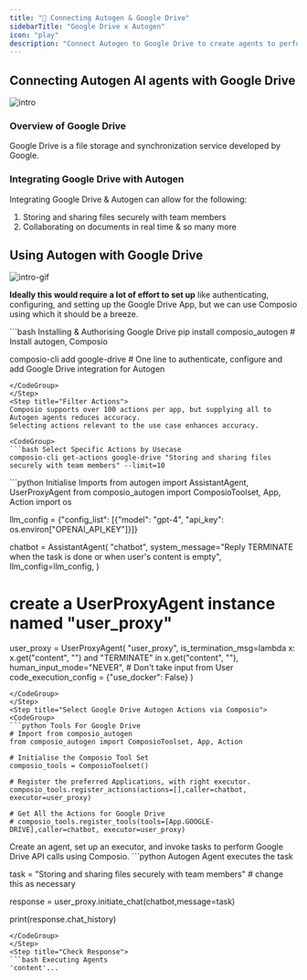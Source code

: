 ```yaml
---
title: "🚀 Connecting Autogen & Google Drive"
sidebarTitle: "Google Drive x Autogen"
icon: "play"
description: "Connect Autogen to Google Drive to create agents to perform tasks using natural language"
---
```


## Connecting Autogen AI agents with Google Drive
![intro](/media/intro.jpg)

### Overview of Google Drive

Google Drive is a file storage and synchronization service developed by Google.

### Integrating Google Drive with Autogen

Integrating Google Drive & Autogen can allow for the following:

1. Storing and sharing files securely with team members
2. Collaborating on documents in real time
& so many more

## Using Autogen with Google Drive
![intro-gif](/media/intro.gif)
<Steps>
<Step title="Setting Up the Environment">

**Ideally this would require a lot of effort to set up** like authenticating, configuring, and setting up the Google Drive App, but we can use Composio using which it should be a breeze.

<CodeGroup>
```bash Installing & Authorising Google Drive
pip install composio_autogen # Install autogen, Composio 

composio-cli add google-drive # One line to authenticate, configure and add Google Drive integration for Autogen
```
</CodeGroup>
</Step>
<Step title="Filter Actions">
Composio supports over 100 actions per app, but supplying all to Autogen agents reduces accuracy.
Selecting actions relevant to the use case enhances accuracy.

<CodeGroup>
```bash Select Specific Actions by Usecase
composio-cli get-actions google-drive "Storing and sharing files securely with team members" --limit=10
```
</CodeGroup>

</Step>
<Step title="Import Base Packages">

<CodeGroup>
```python Initialise Imports
from autogen import AssistantAgent, UserProxyAgent
from composio_autogen import ComposioToolset, App, Action
import os

llm_config = {"config_list": [{"model": "gpt-4", "api_key": os.environ["OPENAI_API_KEY"]}]}

chatbot = AssistantAgent(
    "chatbot",
    system_message="Reply TERMINATE when the task is done or when user's content is empty",
    llm_config=llm_config,
)

# create a UserProxyAgent instance named "user_proxy"
user_proxy = UserProxyAgent(
    "user_proxy",
    is_termination_msg=lambda x: x.get("content", "") and "TERMINATE" in x.get("content", ""),
    human_input_mode="NEVER", # Don't take input from User
    code_execution_config = {"use_docker": False}
)
```
</CodeGroup>
</Step>
<Step title="Select Google Drive Autogen Actions via Composio">
<CodeGroup>
```python Tools For Google Drive
# Import from composio_autogen
from composio_autogen import ComposioToolset, App, Action

# Initialise the Composio Tool Set
composio_tools = ComposioToolset()

# Register the preferred Applications, with right executor. 
composio_tools.register_actions(actions=[],caller=chatbot, executor=user_proxy)

# Get All the Actions for Google Drive
# composio_tools.register_tools(tools=[App.GOOGLE-DRIVE],caller=chatbot, executor=user_proxy) 
```
</CodeGroup>
</Step>
<Step title="Execute the Agent">
Create an agent, set up an executor, and invoke tasks to perform Google Drive API calls using Composio. 
<CodeGroup>
```python Autogen Agent executes the task

task = "Storing and sharing files securely with team members" # change this as necessary

response = user_proxy.initiate_chat(chatbot,message=task)

print(response.chat_history)
```
</CodeGroup>
</Step>
<Step title="Check Response">
```bash Executing Agents
'content'...
```
</Step>
</Steps>
